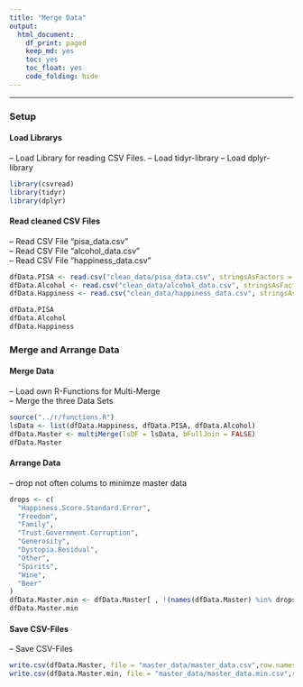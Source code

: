 ```yaml
---
title: "Merge Data"
output:
  html_document:
    df_print: paged
    keep_md: yes
    toc: yes
    toc_float: yes
    code_folding: hide
---
```

---

### Setup

#### Load Librarys

-- Load Library for reading CSV Files.
-- Load tidyr-library
-- Load dplyr-library

```r
library(csvread)
library(tidyr)
library(dplyr)
```


#### Read cleaned CSV Files

-- Read CSV File "pisa_data.csv"  
-- Read CSV File "alcohol_data.csv"  
-- Read CSV File "happiness_data.csv"  

```r
dfData.PISA <- read.csv("clean_data/pisa_data.csv", stringsAsFactors = FALSE)
dfData.Alcohol <- read.csv("clean_data/alcohol_data.csv", stringsAsFactors = FALSE)
dfData.Happiness <- read.csv("clean_data/happiness_data.csv", stringsAsFactors = FALSE)

dfData.PISA
dfData.Alcohol
dfData.Happiness
```

### Merge and Arrange Data

#### Merge Data

-- Load own R-Functions for Multi-Merge  
-- Merge the three Data Sets  

```r
source("../r/functions.R")
lsData <- list(dfData.Happiness, dfData.PISA, dfData.Alcohol)
dfData.Master <- multiMerge(lsDF = lsData, bFullJoin = FALSE)
dfData.Master 
```

#### Arrange Data

-- drop not often colums to minimze master data  

```r
drops <- c(
  "Happiness.Score.Standard.Error",
  "Freedom",
  "Family",
  "Trust.Government.Corruption",
  "Generosity",
  "Dystopia.Residual",
  "Other",
  "Spirits",
  "Wine",
  "Beer"
)
dfData.Master.min <- dfData.Master[ , !(names(dfData.Master) %in% drops)]
dfData.Master.min
```

#### Save CSV-Files

-- Save CSV-Files  

```r
write.csv(dfData.Master, file = "master_data/master_data.csv",row.names=FALSE, na="", col.names = TRUE)
write.csv(dfData.Master.min, file = "master_data/master_data.min.csv",row.names=FALSE, na="", col.names = TRUE)
```
